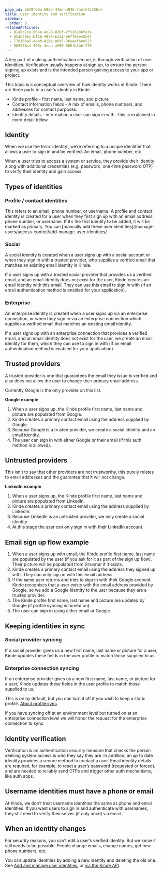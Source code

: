 ```yaml
---
page_id: e519f56a-603a-44dd-a946-3aaf6fb256ce
title: User identity and verification
sidebar:
  order: 3
relatedArticles:
  - 0145d1ce-564e-4c28-820f-2f126abbfe3a
  - d5ab49ac-bf16-487a-b1a1-e07f68e42be7
  - 776166a5-eebd-42be-a695-36eaafba0823
  - 8b9376c4-308c-4eaa-a990-606fb8bbf770
---
```


A key part of making authentication secure, is through verification of user identities. Verification usually happens at sign up, to ensure the person signing up exists and is the intended person gaining access to your app or project. 

This topic is a conceptual overview of how identity works in Kinde. There are three parts to a user’s identity in Kinde:

- Kinde profile - first name, last name, and picture
- Contact information fields - A mix of emails, phone numbers, and addresses for contact purposes.
- Identity details - information a user can sign in with. This is explained in more detail below.

## Identity

When we use the term ‘identity’, we’re referring to a unique identifier that allows a user to sign in and be verified. An email, phone number, etc.

When a user tries to access a system or service, they provide their identity along with additional credentials (e.g. password, one-time password OTP) to verify their identity and gain access.

## Types of identities

### Profile / contact identities

This refers to an email, phone number, or username. A profile and contact identity is created for a user when they first sign up with an email address, phone number, or username. If it’s the first identity to be added, it will be marked as primary.
You can [manually add these user identities](/manage-users/access-control/add-manage-user-identities/.

### Social

A social identity is created when a user signs up with a social account or when they sign in with a trusted provider, who supplies a verified email that matches an existing email identity in Kinde.

If a user signs up with a trusted social provider that provides us a verified email, and an email identity does not exist for the user, Kinde creates an email identity with this email. They can use this email to sign in with (if an email authentication method is enabled for your application).

### Enterprise

An enterprise identity is created when a user signs up via an enterprise connection, or when they sign in via an enterprise connection which supplies a verified email that matches an existing email identity.

If a user signs up with an enterprise connection that provides a verified email, and an email identity does not exist for the user, we create an email identity for them, which they can use to sign in with (if an email authentication method is enabled for your application).

## Trusted providers

A trusted provider is one that guarantees the email they issue is verified and also does not allow the user to change their primary email address. 

Currently Google is the only provider on this list.

**Google example**

1. When a user signs up, the Kinde profile first name, last name and picture are populated from Google.
2. Kinde creates a primary contact email using the address supplied by Google.
3. Because Google is a trusted provider, we create a social identity and an email identity.
4. The user can sign in with either Google or their email (if this auth method is allowed).

## Untrusted providers

This isn’t to say that other providers are not trustworthy, this purely relates to email addresses and the guarantee that it will not change.

**LinkedIn example**

1. When a user signs up, the Kinde profile first name, last name and picture are populated from LinkedIn.
2. Kinde creates a primary contact email using the address supplied by LinkedIn.
3. Because LinkedIn is an untrusted provider, we only create a social identity.
4. At this stage the user can only sign in with their LinkedIn account.

## Email sign up flow example

1. When a user signs up with email, the Kinde profile first name, last name are populated by the user (if you ask for it as part of the sign up flow). Their picture will be populated from Gravatar if it exists.
2. Kinde creates a primary contact email using the address they signed up with. They can only sign in with this email address.
3. If the same user returns and tries to sign in with their Google account. Kinde recognises that a user exists with the email address provided by Google, so we add a Google identity to the user because they are a trusted provider.
4. The Kinde profile first name, last name and picture are updated by Google (if profile syncing is turned on).
5. The user can sign in using either email or Google.

## Keeping identities in sync

### Social provider syncing

If a social provider gives us a new first name, last name or picture for a user, Kinde updates these fields in the user profile to match those supplied to us. 

### Enterprise connection syncing

If an enterprise provider gives us a new first name, last name, or picture for a user, Kinde updates these fields in the user profile to match those supplied to us. 

This is on by default, but you can turn it off if you wish to keep a static profile. [About profile sync](https://docs.kinde.com/manage-users/about/#user-profiles-are-synced-to-kinde).

If you have syncing off at an environment level but turned on at an enterprise connection level we will honor the request for the enterprise connection to sync.

## Identity verification

Verification is an authentication security measure that checks the person seeking system access is who they say they are. In addition, an up to date identity provides a secure method to contact a user. Email identity details are required, for example, to reset a user’s password (requested or forced), and are needed to reliably send OTPs and trigger other auth mechanisms, like auth apps.

## Username identities must have a phone or email

At Kinde, we don’t treat username identities the same as phone and email identities. If you want users to sign in and authenticate with usernames, they still need to verify themselves (if only once) via email.

## When an identity changes

For security reasons, you can’t edit a user’s verified identity. But we know it still needs to be possible. People change emails, change names, get new phone numbers, etc. 

You can update identities by adding a new identity and deleting the old one. See [Add and manage user identities](authenticate/about-auth/add-manage-user-identities/), or [via the Kinde API](https://kinde.com/api/docs/#kinde-management-api).
